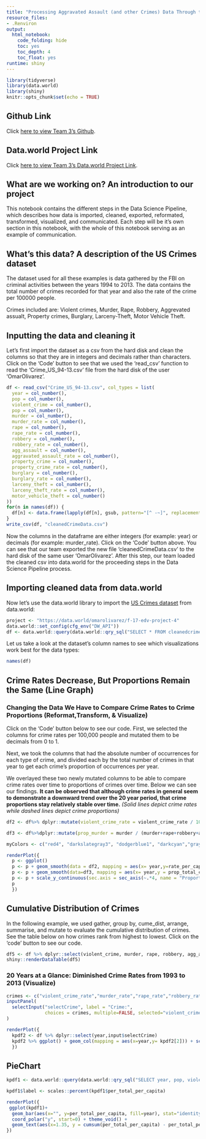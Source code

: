 ```yaml
---
title: "Processing Aggravated Assault (and other Crimes) Data Through the Data Science Pipeline Method - Project 4"
resource_files:
- .Renviron
output:
  html_notebook:
    code_folding: hide
    toc: yes
    toc_depth: 4
    toc_float: yes
runtime: shiny
---
```


```r
library(tidyverse)
library(data.world)
library(shiny)
knitr::opts_chunk$set(echo = TRUE)
```

## Github Link

Click [here to view Team 3's Github](https://github.com/omar-olivarez/F17eDVProject4).

## Data.world Project Link
Click [here to view Team 3's Data.world Project Link](https://data.world/omarolivarez/f-17-edv-project-4).

## What are we working on? An introduction to our project

This notebook contains the different steps in the Data Science Pipeline, which describes how data is imported, cleaned, exported, reformated, transformed, visualized, and communicated. Each step will be it's own section in this notebook, with the whole of this notebook serving as an example of communication.  

## What's this data? A description of the US Crimes dataset

The dataset used for all these examples is data gathered by the FBI on criminal activities between the years 1994 to 2013. The data contains the total number of crimes recorded for that year and also the rate of the crime per 100000 people. 

Crimes included are: Violent crimes, Murder, Rape, Robbery, Aggrevated assualt, Property crimes, Burglary, Larceny-Theft, Motor Vehicle Theft.

## Inputting the data and cleaning it 
Let's first import the dataset as a csv from the hard disk and clean the columns so that they are in integers and decimals rather than characters. Click on the 'Code' button to see that we used the 'read_csv' function to read the 'Crime_US_94-13.csv' file from the hard disk of the user 'OmarOlivarez'.
```r
df <- read_csv("Crime_US_94-13.csv", col_types = list(
  year = col_number(),
  pop = col_number(),
  violent_crime = col_number(),
  pop = col_number(),
  murder = col_number(),
  murder_rate = col_number(),
  rape = col_number(),
  rape_rate = col_number(),
  robbery = col_number(),
  robbery_rate = col_number(),
  agg_assault = col_number(),
  aggravated_assault_rate = col_number(),
  property_crime = col_number(),
  property_crime_rate = col_number(),
  burglary = col_number(),
  burglary_rate = col_number(),
  larceny_theft = col_number(),
  larceny_theft_rate = col_number(),
  motor_vehicle_theft = col_number()
)) 
for(n in names(df)) {
  df[n] <- data.frame(lapply(df[n], gsub, pattern="[^ -~]", replacement= ""))
}
write_csv(df, "cleanedCrimeData.csv")
```
Now the columns in the dataframe are either integers (for example: year) or decimals (for example: murder_rate). Click on the 'Code' button above. You can see that our team exported the new file 'cleanedCrimeData.csv' to the hard disk of the same user 'OmarOlivarez'. After this step, our team loaded the cleaned csv into data.world for the proceeding steps in the Data Science Pipeline process.

## Importing cleaned data from data.world
Now let's use the data.world library to import the [US Crimes dataset](https://data.world/omarolivarez/crime-in-the-united-states) from data.world:
```r
project <- "https://data.world/omarolivarez/f-17-edv-project-4"
data.world::set_config(cfg_env("DW_API"))
df <- data.world::query(data.world::qry_sql("SELECT * FROM cleanedcrimedata"), dataset = project) %>% dplyr::select(1:19)
```
Let us take a look at the dataset's column names to see which visualizations work best for the data types:
```r
names(df)
```
## Crime Rates Decrease, But Proportions Remain the Same (Line Graph)

### Changing the Data We Have to Compare Crime Rates to Crime Proportions (Reformat,Transform, & Visualize)
Click on the 'Code' button below to see our code. First, we selected the columns for crime rates per 100,000 people and mutated them to be decimals from 0 to 1. 

Next, we took the columns that had the absolute number of occurrences for each type of crime, and divided each by the total number of crimes in that year to get each crime's proportion of occurrences per year.

We overlayed these two newly mutated columns to be able to compare crime rates over time to proportions of crimes over time. Below we can see our findings. **It can be observed that although crime rates in general seem to demonstrate a downward trend over the 20 year period, that crime proportions stay relatively stable over time.**
*(Solid lines depict crime rates while dashed lines depict crime proportions)*
```r
df2 <- df%>% dplyr::mutate(violent_crime_rate = violent_crime_rate / 100000, murder_rate = murder_rate / 100000, rape_rate = rape_rate / 100000, robbery_rate = robbery_rate / 100000, aggravated_assault_rate = aggravated_assault_rate / 100000, property_crime_rate = property_crime_rate / 100000, burglary_rate = burglary_rate / 100000, larceny_theft_rate = larceny_theft_rate / 100000, motor_vehicle_theft_rate = motor_vehicle_theft / pop) %>%tidyr::gather(violent_crime_rate, murder_rate, rape_rate, aggravated_assault_rate, property_crime_rate, burglary_rate, larceny_theft_rate, motor_vehicle_theft_rate, key = "crime", value = "rate_per_capita")

df3 <- df%>%dplyr::mutate(prop_murder = murder / (murder+rape+robbery+agg_assault+property_crime+burglary+larceny_theft+motor_vehicle_theft), prop_rape = rape / (murder+rape+robbery+agg_assault+property_crime+burglary+larceny_theft+motor_vehicle_theft), prop_robbery = robbery / (murder+rape+robbery+agg_assault+property_crime+burglary+larceny_theft+motor_vehicle_theft), prop_agg_assault = agg_assault / (murder+rape+robbery+agg_assault+property_crime+burglary+larceny_theft+motor_vehicle_theft), prop_property_crime = property_crime / (murder+rape+robbery+agg_assault+property_crime+burglary+larceny_theft+motor_vehicle_theft), prop_burglary = burglary / (murder+rape+robbery+agg_assault+property_crime+burglary+larceny_theft+motor_vehicle_theft), prop_larceny_theft = larceny_theft / (murder+rape+robbery+agg_assault+property_crime+burglary+larceny_theft+motor_vehicle_theft), prop_motor_vehicle_theft = motor_vehicle_theft / (murder+rape+robbery+agg_assault+property_crime+burglary+larceny_theft+motor_vehicle_theft)) %>% dplyr::select(year, prop_murder:prop_motor_vehicle_theft) %>% tidyr::gather(prop_murder:prop_motor_vehicle_theft, key = 'crime_type', value = 'prop_total_crime')

myColors <- c("red4", "darkslategray3", "dodgerblue1", "darkcyan","gray79", "black", "skyblue2", "dodgerblue4","purple4", "maroon", "chocolate1", "bisque3", "bisque","seagreen4", "lightgreen", "skyblue4", "mediumpurple3","palevioletred1", "lightsalmon4", "darkgoldenrod1")

renderPlot({ 
  p <- ggplot()
  p <- p + geom_smooth(data = df2, mapping = aes(x= year,y=rate_per_capita, colour = crime), size = 2)
  p <- p + geom_smooth(data=df3, mapping = aes(x= year,y = prop_total_crime/4, colour = crime_type),  linetype = "dashed", size = 2) + scale_color_manual(values=myColors)
  p <- p + scale_y_continuous(sec.axis = sec_axis(~.*4, name = "Proportion out of total crime"))
  p
  })
```

## Cumulative Distribution of Crimes
In the following example, we used gather, group by, cume_dist, arrange, summarise, and mutate to evaluate the cumulative distribution of crimes. See the table below on how crimes rank from highest to lowest. Click on the 'code' button to see our code.

```r
df5 <- df %>% dplyr::select(violent_crime, murder, rape, robbery, agg_assault, property_crime, burglary, larceny_theft, motor_vehicle_theft) %>% tidyr::gather(violent_crime:motor_vehicle_theft, key = "crime", value = "count") %>% dplyr::group_by(crime) %>% summarise(count = sum(count)) %>% dplyr::arrange(desc(count)) %>% dplyr::mutate(crime_percent = cume_dist(count))
shiny::renderDataTable(df5)
```


### 20 Years at a Glance: Diminished Crime Rates from 1993 to 2013 (Visualize) 

```r
crimes <- c("violent_crime_rate","murder_rate","rape_rate","robbery_rate","aggravated_assault_rate")
inputPanel(
  selectInput("selectCrime", label = "Crime:",
              choices = crimes, multiple=FALSE, selected="violent_crime_rate")
)

renderPlot({ 
  kpdf2 <- df %>% dplyr::select(year,input$selectCrime) 
  kpdf2 %>% ggplot() + geom_col(mapping = aes(x=year,y= kpdf2[2])) + scale_y_continuous(name =input$selectCrime)
  })
```


## PieChart

```r
kpdf1 <- data.world::query(data.world::qry_sql("SELECT year, pop, violent_crime FROM cleanedcrimedata"), dataset = project) %>% dplyr::mutate(violent_crime_per_capita = violent_crime/pop) %>% dplyr::mutate(per_total_per_capita = violent_crime_per_capita/sum(violent_crime_per_capita))

kpdf1$label <- scales::percent(kpdf1$per_total_per_capita)

renderPlot({
 ggplot(kpdf1)+
  geom_bar(aes(x="", y=per_total_per_capita, fill=year), stat="identity", width = 1)+
  coord_polar("y", start=0) + theme_void() + 
  geom_text(aes(x=1.35, y = cumsum(per_total_per_capita) - per_total_per_capita/2, label=label))
})

```